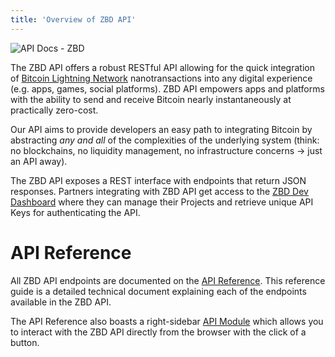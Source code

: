 ```yaml
---
title: 'Overview of ZBD API'
---
```


<Frame type="glass" caption="">
  <img src="/img/RNPGRO5.png" alt="API Docs - ZBD" />
</Frame>
<br />

  

The ZBD API offers a robust RESTful API allowing for the quick integration of [Bitcoin Lightning Network](/docs/lightning-network) nanotransactions into any digital experience (e.g. apps, games, social platforms). ZBD API empowers apps and platforms with the ability to send and receive Bitcoin nearly instantaneously at practically zero-cost.

Our API aims to provide developers an easy path to integrating Bitcoin by abstracting _any and all_ of the complexities of the underlying system (think: no blockchains, no liquidity management, no infrastructure concerns -> just an API away).

The ZBD API exposes a REST interface with endpoints that return JSON responses. Partners integrating with ZBD API get access to the [ZBD Dev Dashboard](https://dashboard.zebedee.io) where they can manage their Projects and retrieve unique API Keys for authenticating the API.

# API Reference

All ZBD API endpoints are documented on the [API Reference](/api/intro). This reference guide is a detailed technical document explaining each of the endpoints available in the ZBD API.

<Tip>The API Reference also boasts a right-sidebar [API Module](/api/charges/create) which allows you to interact with the ZBD API directly from the browser with the click of a button.</Tip>